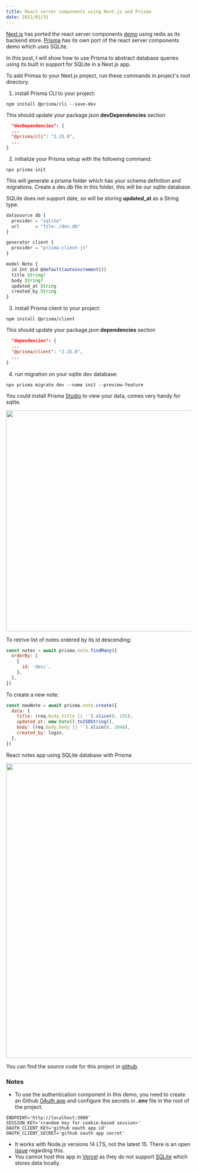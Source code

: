 ```yaml
---
title: React server components using Next.js and Prisma
date: 2021/01/31
---
```

[Next.js](https://github.com/vercel/next-server-components) has ported the react server components [demo](https://github.com/reactjs/server-components-demo) using redis as its backend store.
[Prisma](https://github.com/prisma/server-components-demo) has its own port of the react server components demo which uses SQLite.

In this post, I will show how to use Prisma to abstract database queries using its built in support for SQLite in a Next.js app.

To add Primsa to your Next.js project, run these commands in project's root directory.

1. install Prisma CLI to your project:
  ```
  npm install @prisma/cli --save-dev
  ```
  This should update your package.json **devDependencies** section
  ```json
    "devDependencies": {
    ...  
    "@prisma/cli": "2.15.0",
    ...
  }
  ```

2. initialize your Prisma setup with the following command:
  ```
  npx prisma init
  ```

  This will generate a prisma folder which has your schema definition and migrations.
  Create a dev.db file in this folder, this will be our sqlite database.
  
  SQLite does not support date, so will be storing **updated_at** as a String type.

  ```js filename=schema.prisma
  datasource db {
    provider = "sqlite"
    url      = "file:./dev.db"
  }

  generator client {
    provider = "prisma-client-js"
  }

  model Note {
    id Int @id @default(autoincrement())
    title String?
    body String?
    updated_at String
    created_by String
  }
  ```

3. install Prisma client to your project:
  ```
  npm install @prisma/client
  ```

  This should update your package.json **dependencies** section
  ```json
    "dependencies": {
    ...  
    "@prisma/client": "2.15.0",
    ...
  }
  ```

4. run migration on your sqlite dev database:
  ```
  npx prisma migrate dev --name init --preview-feature
  ```


You could install Prisma [Studio](https://github.com/prisma/studio/releases) to view your data, comes very handy for sqlite.


<Image src="/uploads/prisma-studio-sqlite-dark.png" width="1500" height="600" />


To retrive list of notes ordered by its id descending:

```js
const notes = await prisma.note.findMany({
  orderBy: [
    {
      id: 'desc',
    },
  ],
})
```

To create a new note:

```js
const newNote = await prisma.note.create({
  data: {
    title: (req.body.title || '').slice(0, 255),
    updated_at: new Date().toISOString(),
    body: (req.body.body || '').slice(0, 2048),
    created_by: login,
  },
})
```

React notes app using SQLite database with Prisma

<Image src="/uploads/nextjs-prisma-notes-app.png" width="1400" height="800" />

You can find the source code for this project in [github](https://github.com/aruld/server-components-next-sqlite).

### Notes

*  To use the authentication component in this demo, you need to create an Github [OAuth app](https://github.com/settings/developers) and configure the secrets in **.env** file in the root of the project.
  ```properties filename=.env
  ENDPOINT='http://localhost:3000'
  SESSION_KEY='<random key for cookie-based session>'
  OAUTH_CLIENT_KEY='github oauth app id'
  OAUTH_CLIENT_SECRET='github oauth app secret'
  ```
* It works with Node.js versions 14 LTS, not the latest 15. There is an open [issue](https://github.com/vercel/next-server-components/issues/2) regarding this.
* You cannot host this app in [Vercel](https://vercel.com) as they do not support [SQLite](https://github.com/vercel/vercel/discussions/4443) which stores data locally.